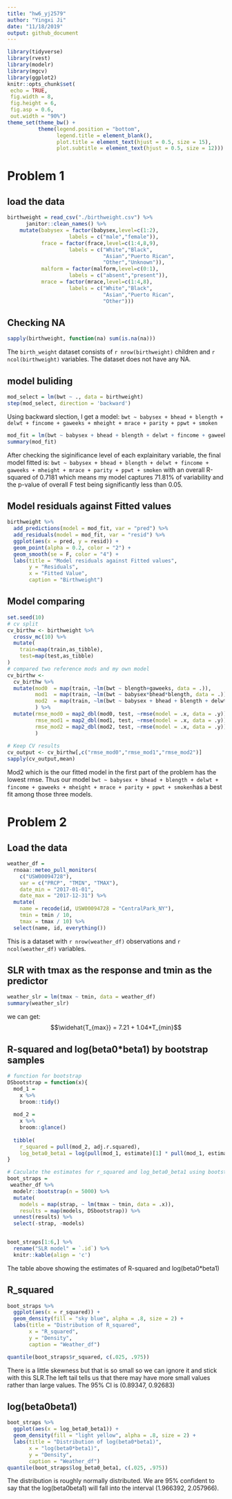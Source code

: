 ```yaml
---
title: "hw6_yj2579"
author: "Yingxi Ji"
date: "11/18/2019"
output: github_document
---
```


```r
library(tidyverse)
library(rvest)
library(modelr)
library(mgcv)
library(ggplot2)
knitr::opts_chunk$set(
 echo = TRUE,
 fig.width = 8, 
 fig.height = 6,
 fig.asp = 0.6,
 out.width = "90%")
theme_set(theme_bw() + 
          theme(legend.position = "bottom",
                legend.title = element_blank(),
                plot.title = element_text(hjust = 0.5, size = 15),
                plot.subtitle = element_text(hjust = 0.5, size = 12)))

```

# Problem 1

## load the data
```r
birthweight = read_csv("./birthweight.csv") %>%
      janitor::clean_names() %>% 
    mutate(babysex = factor(babysex,level=c(1:2),
                    labels = c("male","female")),
           frace = factor(frace,level=c(1:4,8,9),
                    labels = c("White","Black",
                               "Asian","Puerto Rican",
                               "Other","Unknown")),
           malform = factor(malform,level=c(0:1),
                    labels = c("absent","present")),
           mrace = factor(mrace,level=c(1:4,8),
                    labels = c("White","Black",
                               "Asian","Puerto Rican",
                               "Other")))
```

## Checking NA
```r
sapply(birthweight, function(na) sum(is.na(na))) 
```

The `birth_weight` dataset consists of `r nrow(birthweight)` children and `r ncol(birthweight)` variables. The dataset does not have any NA.

## model buliding
```r
mod_select = lm(bwt ~ ., data = birthweight)
step(mod_select, direction = 'backward')
```

Using backward slection, I get a model: `bwt ~ babysex + bhead + blength + delwt + fincome + gaweeks + mheight + mrace + parity + ppwt + smoken`

```r
mod_fit = lm(bwt ~ babysex + bhead + blength + delwt + fincome + gaweeks + mheight + mrace + parity + ppwt + smoken, data = birthweight)
summary(mod_fit)
```

After checking the siginificance level of each explainitary variable, the final model fitted is: `bwt ~ babysex + bhead + blength + delwt + fincome + gaweeks + mheight + mrace + parity + ppwt + smoken` with an overall R-squared of 0.7181 which means my model captures 71.81% of variability and the p-value of overall F test being significantly less than 0.05. 

## Model residuals against Fitted values
```r
birthweight %>% 
  add_predictions(model = mod_fit, var = "pred") %>% 
  add_residuals(model = mod_fit, var = "resid") %>%
  ggplot(aes(x = pred, y = resid)) + 
  geom_point(alpha = 0.2, color = "2") +
  geom_smooth(se = F, color = "4") + 
  labs(title = "Model residuals against Fitted values", 
       y = "Residuals",
       x = "Fitted Value",
       caption = "Birthweight")
```

## Model comparing 
```r
set.seed(10)
# cv split
cv_birthw <- birthweight %>% 
  crossv_mc(10) %>% 
  mutate(
    train=map(train,as_tibble),
    test=map(test,as_tibble)
)
# compared two reference mods and my own model
cv_birthw <-  
  cv_birthw %>% 
  mutate(mod0  = map(train, ~lm(bwt ~ blength+gaweeks, data = .)),
         mod1  = map(train, ~lm(bwt ~ babysex*bhead*blength, data = .)),
         mod2  = map(train, ~lm(bwt ~ babysex + bhead + blength + delwt + fincome + gaweeks + mheight + mrace + parity + ppwt + smoken, data = .))
         ) %>% 
  mutate(rmse_mod0 = map2_dbl(mod0, test, ~rmse(model = .x, data = .y)),
         rmse_mod1 = map2_dbl(mod1, test, ~rmse(model = .x, data = .y)),
         rmse_mod2 = map2_dbl(mod2, test, ~rmse(model = .x, data = .y))
         ) 
  
# Keep CV results
cv_output <- cv_birthw[,c("rmse_mod0","rmse_mod1","rmse_mod2")]
sapply(cv_output,mean) 
```

Mod2 which is the our fitted model in the first part of the problem has the lowest rmse. Thus our model `bwt ~ babysex + bhead + blength + delwt + fincome + gaweeks + mheight + mrace + parity + ppwt + smoken`has a best fit among those three models.


# Problem 2 
## Load the data
```r
weather_df = 
  rnoaa::meteo_pull_monitors(
    c("USW00094728"),
    var = c("PRCP", "TMIN", "TMAX"), 
    date_min = "2017-01-01",
    date_max = "2017-12-31") %>%
  mutate(
    name = recode(id, USW00094728 = "CentralPark_NY"),
    tmin = tmin / 10,
    tmax = tmax / 10) %>%
  select(name, id, everything())
```

This is a dataset with `r nrow(weather_df)` observations and `r ncol(weather_df)` variables.

## SLR with tmax as the response and tmin as the predictor
```r
weather_slr = lm(tmax ~ tmin, data = weather_df)
summary(weather_slr)
```

we can get: $$\widehat{T_{max}} = 7.21 + 1.04*T_{min}$$

## R-squared and log(beta0*beta1) by bootstrap samples
```r
# function for bootstrap
DSbootstrap = function(x){
  mod_1 =
    x %>% 
    broom::tidy()
  
  mod_2 =
    x %>%
    broom::glance()
  
  tibble(
    r_squared = pull(mod_2, adj.r.squared),
    log_beta0_beta1 = log(pull(mod_1, estimate)[1] * pull(mod_1, estimate)[2]))
}

# Caculate the estimates for r_squared and log_beta0_beta1 using bootstrap samples
boot_straps = 
 weather_df %>% 
  modelr::bootstrap(n = 5000) %>% 
  mutate(
    models = map(strap, ~ lm(tmax ~ tmin, data = .x)),
    results = map(models, DSbootstrap)) %>% 
  unnest(results) %>%
  select(-strap, -models) 


boot_straps[1:6,] %>%
  rename("SLR model" = `.id`) %>%
  knitr::kable(align = 'c')

```

The table above showing the estimates of R-squared and log(beta0*beta1)

## R_squared
```r
boot_straps %>% 
  ggplot(aes(x = r_squared)) +
  geom_density(fill = "sky blue", alpha = .8, size = 2) +
  labs(title = "Distribution of R_squared", 
       x = "R_squared",
       y = "Density",
       caption = "Weather_df")

quantile(boot_straps$r_squared, c(.025, .975))
```

There is a little skewness but that is so small so we can ignore it and stick with this SLR.The left tail tells us that there may have more small values rather than large values. The 95% CI is (0.89347, 0.92683)

## log(beta0beta1)
```r
boot_straps %>% 
  ggplot(aes(x = log_beta0_beta1)) +
  geom_density(fill = "light yellow", alpha = .8, size = 2) +
  labs(title = "Distribution of log(beta0*beta1)", 
       x = "log(beta0*beta1)",
       y = "Density",
       caption = "Weather_df")
quantile(boot_straps$log_beta0_beta1, c(.025, .975))
```

The distribution is roughly normally distributed. We are 95% confident to say that the log(beta0beta1) will fall into the interval (1.966392, 2.057966).


